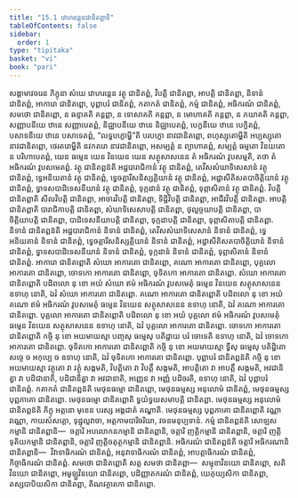 ```yaml
---
title: "15.1 វោហរន្តេនជានិតព្ពាទិ"
tableOfContents: false
sidebar:
  order: 1
type: "tipitaka"
basket: "vi"
book: "pari"
---
```



<DynamicBreadcrumb />

<Division number="368" book="pari">

<Paragraph number="1836" book="pari">
សង្គាមាវចរេន ភិក្ខុនា សំឃេ វោហរន្តេន វត្ថុ ជានិតព្ពំ, វិបត្តិ ជានិតព្ពា, អាបត្តិ ជានិតព្ពា, និទានំ ជានិតព្ពំ, អាការោ ជានិតព្ពោ, បុព្ពាបរំ ជានិតព្ពំ, កតាកតំ ជានិតព្ពំ, កម្មំ ជានិតព្ពំ, អធិករណំ ជានិតព្ពំ, សមថោ ជានិតព្ពោ, ន ឆន្ទាគតិ គន្តព្ពា, ន ទោសាគតិ គន្តព្ពា, ន មោហាគតិ គន្តព្ពា, ន ភយាគតិ គន្តព្ពា, សញ្ញាបនីយេ ឋានេ សញ្ញាបេតព្ពំ, និជ្ឈាបនីយេ ឋានេ និជ្ឈាបេតព្ពំ, បេក្ខនីយេ ឋានេ បេក្ខិតព្ពំ, បសាទនីយេ ឋានេ បសាទេតព្ពំ, “លទ្ធបក្ខោម្ហី”តិ បរបក្ខោ នាវជានិតព្ពោ, ពហុស្សុតោម្ហីតិ អប្បស្សុតោ នាវជានិតព្ពោ, ថេរតរោម្ហីតិ នវកតរោ នាវជានិតព្ពោ, អសម្បត្តំ ន ព្យាហាតព្ពំ, សម្បត្តំ ធម្មតោ វិនយតោ ន បរិហាបេតព្ពំ, យេន ធម្មេន យេន វិនយេន យេន សត្ថុសាសនេន តំ អធិករណំ វូបសម្មតិ, តថា តំ អធិករណំ វូបសមេតព្ពំ.
</Paragraph>

</Division>
<Division number="369" book="pari">

<Paragraph number="1837" book="pari">
<Emphasis>វត្ថុ ជានិតព្ពន៑</Emphasis>តិ អដ្ឋបារាជិកានំ វត្ថុ ជានិតព្ពំ, តេវីសសំឃាទិសេសានំ វត្ថុ ជានិតព្ពំ, ទ្វេអនិយតានំ វត្ថុ ជានិតព្ពំ, ទ្វេចត្តារីសនិស្សគ្គិយានំ វត្ថុ ជានិតព្ពំ, អដ្ឋាសីតិសតបាចិត្តិយានំ វត្ថុ ជានិតព្ពំ, ទ្វាទសបាដិទេសនីយានំ វត្ថុ ជានិតព្ពំ, ទុក្កដានំ វត្ថុ ជានិតព្ពំ, ទុព្ភាសិតានំ វត្ថុ ជានិតព្ពំ.
</Paragraph>

</Division>
<Division number="370" book="pari">

<Paragraph number="1838" book="pari">
<Emphasis>វិបត្តិ ជានិតព្ពា</Emphasis>តិ សីលវិបត្តិ ជានិតព្ពា, អាចារវិបត្តិ ជានិតព្ពា, ទិដ្ឋិវិបត្តិ ជានិតព្ពា, អាជីវវិបត្តិ ជានិតព្ពា.
</Paragraph>

</Division>
<Division number="371" book="pari">

<Paragraph number="1839" book="pari">
<Emphasis>អាបត្តិ ជានិតព្ពា</Emphasis>តិ បារាជិកាបត្តិ ជានិតព្ពា, សំឃាទិសេសាបត្តិ ជានិតព្ពា, ថុល្លច្ចយាបត្តិ ជានិតព្ពា, បាចិត្តិយាបត្តិ ជានិតព្ពា, បាដិទេសនីយាបត្តិ ជានិតព្ពា, ទុក្កដាបត្តិ ជានិតព្ពា, ទុព្ភាសិតាបត្តិ ជានិតព្ពា.
</Paragraph>

</Division>
<Division number="372" book="pari">

<Paragraph number="1840" book="pari">
<Emphasis>និទានំ</Emphasis> <Emphasis>ជានិតព្ពន៑</Emphasis>តិ អដ្ឋបារាជិកានំ និទានំ ជានិតព្ពំ, តេវីសសំឃាទិសេសានំ និទានំ ជានិតព្ពំ, ទ្វេអនិយតានំ និទានំ ជានិតព្ពំ, ទ្វេចត្តារីសនិស្សគ្គិយានំ និទានំ ជានិតព្ពំ, អដ្ឋាសីតិសតបាចិត្តិយានំ និទានំ ជានិតព្ពំ, ទ្វាទសបាដិទេសនីយានំ និទានំ ជានិតព្ពំ, ទុក្កដានំ និទានំ ជានិតព្ពំ, ទុព្ភាសិតានំ និទានំ ជានិតព្ពំ.
</Paragraph>

</Division>
<Division number="373" book="pari">

<Paragraph number="1841" book="pari">
<Emphasis>អាការោ ជានិតព្ពោ</Emphasis>តិ សំឃោ អាការតោ ជានិតព្ពោ, គណោ អាការតោ ជានិតព្ពោ, បុគ្គលោ អាការតោ ជានិតព្ពោ, ចោទកោ អាការតោ ជានិតព្ពោ, ចុទិតកោ អាការតោ ជានិតព្ពោ. <Emphasis>សំឃោ អាការតោ ជានិតព្ពោ</Emphasis>តិ បដិពលោ នុ ខោ អយំ សំឃោ ឥមំ អធិករណំ វូបសមេតុំ ធម្មេន វិនយេន សត្ថុសាសនេន ឧទាហុ នោតិ, ឯវំ សំឃោ អាការតោ ជានិតព្ពោ. <Emphasis>គណោ អាការតោ ជានិតព្ពោ</Emphasis>តិ បដិពលោ នុ ខោ អយំ គណោ ឥមំ អធិករណំ វូបសមេតុំ ធម្មេន វិនយេន សត្ថុសាសនេន ឧទាហុ នោតិ, ឯវំ គណោ អាការតោ ជានិតព្ពោ. <Emphasis>បុគ្គលោ អាការតោ ជានិតព្ពោ</Emphasis>តិ បដិពលោ នុ ខោ អយំ បុគ្គលោ ឥមំ អធិករណំ វូបសមេតុំ ធម្មេន វិនយេន សត្ថុសាសនេន ឧទាហុ នោតិ, ឯវំ បុគ្គលោ អាការតោ ជានិតព្ពោ. <Emphasis>ចោទកោ អាការតោ ជានិតព្ពោ</Emphasis>តិ កច្ចិ នុ ខោ អយមាយស្មា បញ្ចសុ ធម្មេសុ បតិដ្ឋាយ បរំ ចោទេតិ ឧទាហុ នោតិ, ឯវំ ចោទកោ អាការតោ ជានិតព្ពោ. <Emphasis>ចុទិតកោ អាការតោ ជានិតព្ពោ</Emphasis>តិ កច្ចិ នុ ខោ អយមាយស្មា ទ្វីសុ ធម្មេសុ បតិដ្ឋិតោ សច្ចេ ច អកុប្បេ ច ឧទាហុ នោតិ, ឯវំ ចុទិតកោ អាការតោ ជានិតព្ពោ.
</Paragraph>

</Division>
<Division number="374" book="pari">

<Paragraph number="1842" book="pari">
<Emphasis>បុព្ពាបរំ ជានិតព្ពន៑</Emphasis>តិ កច្ចិ នុ ខោ អយមាយស្មា វត្ថុតោ វា វត្ថុំ សង្កមតិ, វិបត្តិតោ វា វិបត្តឹ សង្កមតិ, អាបត្តិតោ វា អាបត្តឹ សង្កមតិ, អវជានិត្វា វា បដិជានាតិ, បដិជានិត្វា វា អវជានាតិ, អញ្ញេន វា អញ្ញំ បដិចរតិ, ឧទាហុ នោតិ, ឯវំ បុព្ពាបរំ ជានិតព្ពំ.
</Paragraph>

</Division>
<Division number="375" book="pari">

<Paragraph number="1843" book="pari">
<Emphasis>កតាកតំ ជានិតព្ពន៑</Emphasis>តិ មេថុនធម្មោ ជានិតព្ពោ, មេថុនធម្មស្ស អនុលោមំ ជានិតព្ពំ, មេថុនធម្មស្ស បុព្ពភាគោ ជានិតព្ពោ. <Emphasis>មេថុនធម្មោ ជានិតព្ពោ</Emphasis>តិ ទ្វយំទ្វយសមាបត្តិ ជានិតព្ពា. <Emphasis>មេថុនធម្មស្ស អនុលោមំ</Emphasis> <Emphasis>ជានិតព្ពន៑</Emphasis>តិ ភិក្ខុ អត្តនោ មុខេន បរស្ស អង្គជាតំ គណ្ហាតិ. <Emphasis>មេថុនធម្មស្ស បុព្ពភាគោ ជានិតព្ពោ</Emphasis>តិ វណ្ណាវណ្ណោ, កាយសំសគ្គោ, ទុដ្ឋុល្លវាចា, អត្តកាមបារិចរិយា, វចនមនុប្បទានំ.
</Paragraph>

</Division>
<Division number="376" book="pari">

<Paragraph number="1844" book="pari">
<Emphasis>កម្មំ ជានិតព្ពន៑</Emphasis>តិ សោឡសកម្មានិ ជានិតព្ពានិ—  ចត្តារិ អបលោកនកម្មានិ ជានិតព្ពានិ, ចត្តារិ ញត្តិកម្មានិ ជានិតព្ពានិ, ចត្តារិ ញត្តិទុតិយកម្មានិ ជានិតព្ពានិ, ចត្តារិ ញត្តិចតុត្ថកម្មានិ ជានិតព្ពានិ.
</Paragraph>

</Division>
<Division number="377" book="pari">

<Paragraph number="1845" book="pari">
<Emphasis>អធិករណំ ជានិតព្ពន៑</Emphasis>តិ ចត្តារិ អធិករណានិ ជានិតព្ពានិ—  វិវាទាធិករណំ ជានិតព្ពំ, អនុវាទាធិករណំ ជានិតព្ពំ, អាបត្តាធិករណំ ជានិតព្ពំ, កិច្ចាធិករណំ ជានិតព្ពំ.
</Paragraph>

</Division>
<Division number="378" book="pari">

<Paragraph number="1846" book="pari">
<Emphasis>សមថោ ជានិតព្ពោ</Emphasis>តិ សត្ត សមថា ជានិតព្ពា—  សម្មុខាវិនយោ ជានិតព្ពោ, សតិវិនយោ ជានិតព្ពោ, អមូឡ្ហវិនយោ ជានិតព្ពោ, បដិញ្ញាតករណំ ជានិតព្ពំ, យេភុយ្យសិកា ជានិតព្ពា, តស្សបាបិយសិកា ជានិតព្ពា, តិណវត្ថារកោ ជានិតព្ពោ.
</Paragraph>
</Division>